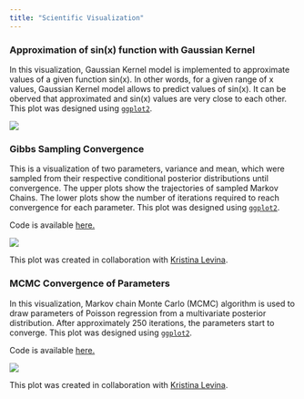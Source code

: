 ```yaml
---
title: "Scientific Visualization"
---
```


### Approximation of sin(x) function with Gaussian Kernel
In this visualization, Gaussian Kernel model is implemented to approximate values of a
given  function sin(x). In other words, for a given range of x values, Gaussian Kernel model
allows to predict values of sin(x). It can be oberved that approximated and  sin(x)
values are very close to each other. This plot was designed using [`ggplot2`](https://ggplot2.tidyverse.org/).

![](./kernel_sin.svg)


### Gibbs Sampling Convergence
This is a visualization of two parameters, variance and mean, which
were sampled from their respective conditional posterior distributions until convergence. The upper
plots show the trajectories of sampled Markov Chains. The lower plots show the number of iterations
required to reach convergence for each parameter. This plot was designed using [`ggplot2`](https://ggplot2.tidyverse.org/).

Code is available [here.](https://github.com/faridmusayev/data_visualization/blob/main/gibbs/gibb_sampling.R)

![](./gibbs_sampling.svg)

This plot was created in collaboration with [Kristina Levina](https://github.com/Ada-Lev/Data-Visualisation).

### MCMC Convergence of Parameters
In this visualization, Markov chain Monte Carlo (MCMC) algorithm is used to draw parameters of Poisson regression
from a multivariate posterior distribution. After approximately 250 iterations, the parameters
start to converge. This plot was designed using [`ggplot2`](https://ggplot2.tidyverse.org/).

Code is available [here.](https://github.com/faridmusayev/data_visualization/blob/main/mcmc/MCMC.R)

![](./mcmc.svg)

This plot was created in collaboration with [Kristina Levina](https://github.com/Ada-Lev/Data-Visualisation).
